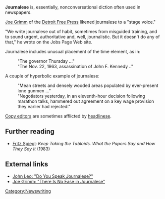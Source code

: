 '''Journalese''' is, essentially, nonconversational diction often used in newspapers. 

[[Joe Grimm]] of the [[Detroit Free Press]] likened journalese to a "stage voice." 

"We write journalese out of habit, sometimes from misguided training, and to sound urgent, authoritative and, well, journalistic. But it doesn't do any of that," he wrote on the Jobs Page Web site.

Journalese includes unusual placement of the time element, as in:
:"The governor Thursday ..."
:"The Nov. 22, 1963, assassination of John F. Kennedy .."

A couple of hyperbolic example of journalese:
:"Mean streets and densely wooded areas populated by ever-present lone gunmen ..."
:"Negotiators yesterday, in an eleventh-hour decision following marathon talks, hammered out agreement on a key wage provision they earlier had rejected."

[[Copy editing | Copy editors]] are sometimes afflicted by [[headlinese]].

==Further reading==

*[[Fritz Spiegl]]: ''Keep Taking the Tabloids. What the Papers Say and How They Say It'' (1983)

==External links==

*[http://archives.cjr.org/year/94/6/journalese.asp John Leo: "Do You Speak Journalese?"]
*[http://www.freep.com/jobspage/academy/journalese.htm Joe Grimm: "There Is No Ease in Journalese"]

{{stub}}

[[Category:Newswriting]]